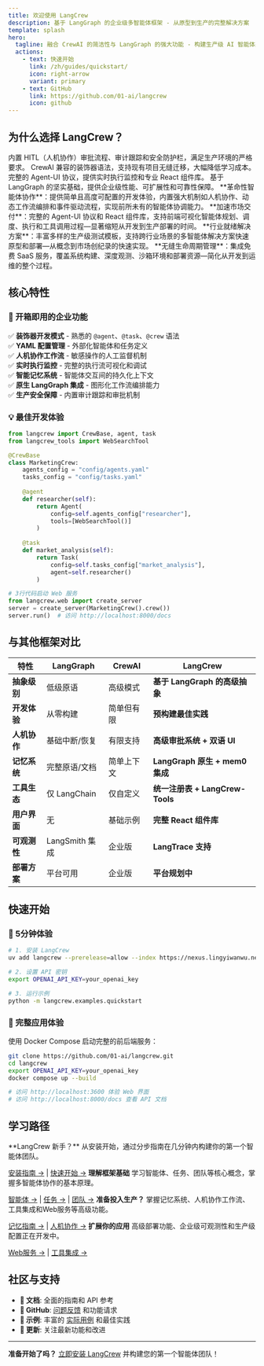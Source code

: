 ```yaml
---
title: 欢迎使用 LangCrew
description: 基于 LangGraph 的企业级多智能体框架 - 从原型到生产的完整解决方案
template: splash
hero:
  tagline: 融合 CrewAI 的简洁性与 LangGraph 的强大功能 - 构建生产级 AI 智能体系统的理想选择
  actions:
    - text: 快速开始
      link: /zh/guides/quickstart/
      icon: right-arrow
      variant: primary
    - text: GitHub
      link: https://github.com/01-ai/langcrew
      icon: github
---
```



<div class="hero-stats">
  <Badge text="Python 3.11+" variant="note" />
  <Badge text="基于 LangGraph" variant="tip" />
  <Badge text="生产就绪" variant="success" />
  <Badge text="开箱即用" variant="caution" />
</div>

## 为什么选择 LangCrew？

<CardGrid>

<Card title="🎯 企业就绪" icon="star">
内置 HITL（人机协作）审批流程、审计跟踪和安全防护栏，满足生产环境的严格要求。
</Card>

<Card title="⚡ 开发友好" icon="rocket">
CrewAI 兼容的装饰器语法，支持现有项目无缝迁移，大幅降低学习成本。
</Card>

<Card title="📊 全栈可视化" icon="laptop">
完整的 Agent-UI 协议，提供实时执行监控和专业 React 组件库。
</Card>

<Card title="🔧 生产优化" icon="setting">
基于 LangGraph 的坚实基础，提供企业级性能、可扩展性和可靠性保障。
</Card>


<CardGrid stagger>
 <Card title="超越传统灵活范式">
  **革命性智能体协作**：提供简单且高度可配置的开发体验，内置强大机制如人机协作、动态工作流编排和事件驱动流程，实现前所未有的智能体协调能力。
 </Card>
 <Card title="产品化的全栈支持">
  **加速市场交付**：完整的 Agent-UI 协议和 React 组件库，支持前端可视化智能体规划、调度、执行和工具调用过程—显著缩短从开发到生产部署的时间。
 </Card>
 <Card title="快速启动的应用模板">
  **行业就绪解决方案**：丰富多样的生产级测试模板，支持跨行业场景的多智能体解决方案快速原型和部署—从概念到市场创纪录的快速实现。
 </Card>
 <Card title="集成的开发运维支持">
  **无缝生命周期管理**：集成免费 SaaS 服务，覆盖系统构建、深度观测、沙箱环境和部署资源—简化从开发到运维的整个过程。
 </Card>
</CardGrid>
</CardGrid>

## 核心特性

### 🚀 开箱即用的企业功能

✅ **装饰器开发模式** - 熟悉的 `@agent`、`@task`、`@crew` 语法  
✅ **YAML 配置管理** - 外部化智能体和任务定义  
✅ **人机协作工作流** - 敏感操作的人工监督机制  
✅ **实时执行监控** - 完整的执行流可视化和调试  
✅ **智能记忆系统** - 智能体交互间的持久化上下文  
✅ **原生 LangGraph 集成** - 图形化工作流编排能力  
✅ **生产安全保障** - 内置审计跟踪和审批机制  

### 💡 最佳开发体验

```python
from langcrew import CrewBase, agent, task
from langcrew_tools import WebSearchTool

@CrewBase
class MarketingCrew:
    agents_config = "config/agents.yaml"
    tasks_config = "config/tasks.yaml"
    
    @agent
    def researcher(self):
        return Agent(
            config=self.agents_config["researcher"],
            tools=[WebSearchTool()]
        )
    
    @task  
    def market_analysis(self):
        return Task(
            config=self.tasks_config["market_analysis"],
            agent=self.researcher()
        )

# 3行代码启动 Web 服务
from langcrew.web import create_server
server = create_server(MarketingCrew().crew())
server.run()  # 访问 http://localhost:8000/docs
```

## 与其他框架对比

| 特性 | LangGraph | CrewAI | **LangCrew** |
|------|-----------|---------|-------------|
| **抽象级别** | 低级原语 | 高级模式 | **基于 LangGraph 的高级抽象** |
| **开发体验** | 从零构建 | 简单但有限 | **预构建最佳实践** |
| **人机协作** | 基础中断/恢复 | 有限支持 | **高级审批系统 + 双语 UI** |
| **记忆系统** | 完整原语/文档 | 简单上下文 | **LangGraph 原生 + mem0 集成** |
| **工具生态** | 仅 LangChain | 仅自定义 | **统一注册表 + LangCrew-Tools** |
| **用户界面** | 无 | 基础示例 | **完整 React 组件库** |
| **可观测性** | LangSmith 集成 | 企业版 | **LangTrace 支持** |
| **部署方案** | 平台可用 | 企业版 | **平台规划中** |

## 快速开始

### 🎯 5分钟体验

```bash
# 1. 安装 LangCrew
uv add langcrew --prerelease=allow --index https://nexus.lingyiwanwu.net/repository/pypi-hosted/simple

# 2. 设置 API 密钥
export OPENAI_API_KEY=your_openai_key

# 3. 运行示例
python -m langcrew.examples.quickstart
```

### 🚀 完整应用体验

使用 Docker Compose 启动完整的前后端服务：

```bash
git clone https://github.com/01-ai/langcrew.git
cd langcrew
export OPENAI_API_KEY=your_openai_key
docker compose up --build

# 访问 http://localhost:3600 体验 Web 界面
# 访问 http://localhost:8000/docs 查看 API 文档
```

## 学习路径

<CardGrid>
 <Card title="快速开始指南">
  **LangCrew 新手？** 从安装开始，通过分步指南在几分钟内构建你的第一个智能体团队。
  
  [安装指南 →](/zh/guides/installation/) | [快速开始 →](/zh/guides/quickstart/)
 </Card>
 <Card title="核心概念">
  **理解框架基础** 学习智能体、任务、团队等核心概念，掌握多智能体协作的基本原理。
  
  [智能体 →](/zh/concepts/agents/) | [任务 →](/zh/concepts/tasks/) | [团队 →](/zh/concepts/crews/)
 </Card>
 <Card title="高级特性">
  **准备投入生产？** 掌握记忆系统、人机协作工作流、工具集成和Web服务等高级功能。
  
  [记忆指南 →](/zh/guides/memory/getting-started/) | [人机协作 →](/zh/guides/hitl/getting-started/)
 </Card>
 <Card title="生产部署（即将推出）">
  **扩展你的应用** 高级部署功能、企业级可观测性和生产级配置正在开发中。
  
  [Web服务 →](/zh/guides/web/getting-started/) | [工具集成 →](/zh/guides/tools/)
 </Card>
</CardGrid>

## 社区与支持

- **📖 文档**: 全面的指南和 API 参考
- **💬 GitHub**: [问题反馈](https://github.com/01-ai/langcrew/issues) 和功能请求  
- **🔧 示例**: 丰富的 [实际用例](/examples/) 和最佳实践
- **🚀 更新**: 关注最新功能和改进

---

**准备开始了吗？** [立即安装 LangCrew](/zh/guides/installation) 并构建您的第一个智能体团队！